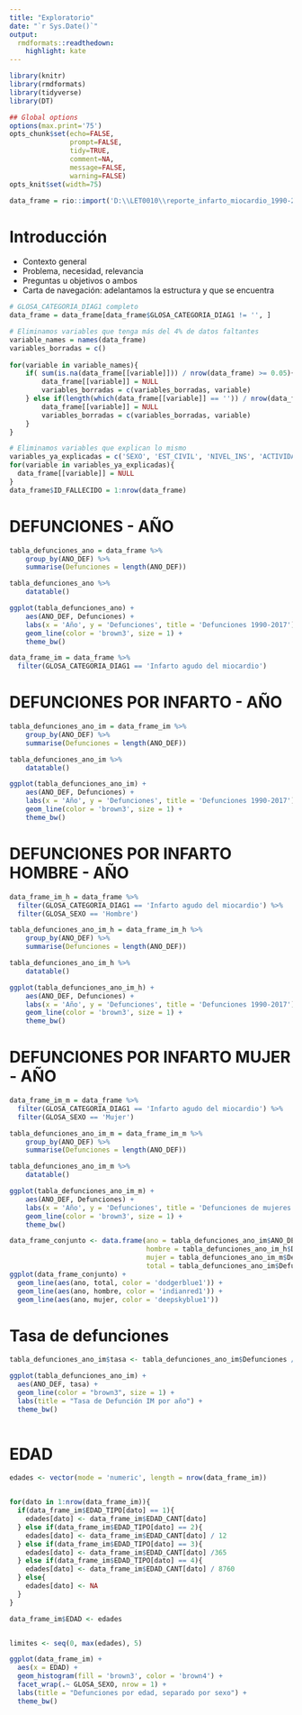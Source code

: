```yaml
---
title: "Exploratorio"
date: "`r Sys.Date()`"
output:
  rmdformats::readthedown:
    highlight: kate
---
```


```r
library(knitr)
library(rmdformats)
library(tidyverse)
library(DT)

## Global options
options(max.print='75')
opts_chunk$set(echo=FALSE,
               prompt=FALSE,
               tidy=TRUE,
               comment=NA,
               message=FALSE,
               warning=FALSE)
opts_knit$set(width=75)
```

```r
data_frame = rio::import('D:\\LET0010\\reporte_infarto_miocardio_1990-2017\\data_frame\\DEF_1990-2017.csv')
```

# Introducción

-   Contexto general
-   Problema, necesidad, relevancia
-   Preguntas u objetivos o ambos
-   Carta de navegación: adelantamos la estructura y que se encuentra

```r
# GLOSA_CATEGORIA_DIAG1 completo
data_frame = data_frame[data_frame$GLOSA_CATEGORIA_DIAG1 != '', ]

# Eliminamos variables que tenga más del 4% de datos faltantes
variable_names = names(data_frame)
variables_borradas = c()    
    
for(variable in variable_names){
    if( sum(is.na(data_frame[[variable]])) / nrow(data_frame) >= 0.05){
        data_frame[[variable]] = NULL
        variables_borradas = c(variables_borradas, variable)
    } else if(length(which(data_frame[[variable]] == '')) / nrow(data_frame) >= 0.05){
        data_frame[[variable]] = NULL
        variables_borradas = c(variables_borradas, variable)
    }
}

# Eliminamos variables que explican lo mismo
variables_ya_explicadas = c('SEXO', 'EST_CIVIL', 'NIVEL_INS', 'ACTIVIDAD', 'OCUPACION', 'CATEGORIA', 'LOCAL_DEF', 'REG_RES', 'SERV_RES', 'COMUNA', 'DIAG1', 'CODIGO_CATEGORIA_DIAG1', 'CODIGO_GRUPO_DIAG1', 'CAPITULO_DIAG1', 'AT_MEDICA', 'CAL_MEDICO')
for(variable in variables_ya_explicadas){
  data_frame[[variable]] = NULL
}
data_frame$ID_FALLECIDO = 1:nrow(data_frame)
```

# DEFUNCIONES - AÑO

```r
tabla_defunciones_ano = data_frame %>%
    group_by(ANO_DEF) %>%
    summarise(Defunciones = length(ANO_DEF))
```

```r
tabla_defunciones_ano %>%
    datatable()
```

```r
ggplot(tabla_defunciones_ano) +
    aes(ANO_DEF, Defunciones) +
    labs(x = 'Año', y = 'Defunciones', title = 'Defunciones 1990-2017') +
    geom_line(color = 'brown3', size = 1) +
    theme_bw()
```

```r
data_frame_im = data_frame %>%
  filter(GLOSA_CATEGORIA_DIAG1 == 'Infarto agudo del miocardio') 
```

# DEFUNCIONES POR INFARTO - AÑO

```r
tabla_defunciones_ano_im = data_frame_im %>%
    group_by(ANO_DEF) %>%
    summarise(Defunciones = length(ANO_DEF))
```

```r
tabla_defunciones_ano_im %>%
    datatable()
```

```r
ggplot(tabla_defunciones_ano_im) +
    aes(ANO_DEF, Defunciones) +
    labs(x = 'Año', y = 'Defunciones', title = 'Defunciones 1990-2017') +
    geom_line(color = 'brown3', size = 1) +
    theme_bw()
```

# DEFUNCIONES POR INFARTO HOMBRE - AÑO

```r
data_frame_im_h = data_frame %>%
  filter(GLOSA_CATEGORIA_DIAG1 == 'Infarto agudo del miocardio') %>%
  filter(GLOSA_SEXO == 'Hombre')
```

```r
tabla_defunciones_ano_im_h = data_frame_im_h %>%
    group_by(ANO_DEF) %>%
    summarise(Defunciones = length(ANO_DEF))
```

```r
tabla_defunciones_ano_im_h %>%
    datatable()
```

```r
ggplot(tabla_defunciones_ano_im_h) +
    aes(ANO_DEF, Defunciones) +
    labs(x = 'Año', y = 'Defunciones', title = 'Defunciones 1990-2017') +
    geom_line(color = 'brown3', size = 1) +
    theme_bw()
```

# DEFUNCIONES POR INFARTO MUJER - AÑO

```r
data_frame_im_m = data_frame %>%
  filter(GLOSA_CATEGORIA_DIAG1 == 'Infarto agudo del miocardio') %>%
  filter(GLOSA_SEXO == 'Mujer')
```

```r
tabla_defunciones_ano_im_m = data_frame_im_m %>%
    group_by(ANO_DEF) %>%
    summarise(Defunciones = length(ANO_DEF))
```

```r
tabla_defunciones_ano_im_m %>%
    datatable()
```

```r
ggplot(tabla_defunciones_ano_im_m) +
    aes(ANO_DEF, Defunciones) +
    labs(x = 'Año', y = 'Defunciones', title = 'Defunciones de mujeres 1990-2017') +
    geom_line(color = 'brown3', size = 1) +
    theme_bw()
```

```r
data_frame_conjunto <- data.frame(ano = tabla_defunciones_ano_im$ANO_DEF, 
                                  hombre = tabla_defunciones_ano_im_h$Defunciones,
                                  mujer = tabla_defunciones_ano_im_m$Defunciones,
                                  total = tabla_defunciones_ano_im$Defunciones)
ggplot(data_frame_conjunto) +
  geom_line(aes(ano, total, color = 'dodgerblue1')) +
  geom_line(aes(ano, hombre, color = 'indianred1')) +
  geom_line(aes(ano, mujer, color = 'deepskyblue1'))
```

# Tasa de defunciones

```r
tabla_defunciones_ano_im$tasa <- tabla_defunciones_ano_im$Defunciones / tabla_defunciones_ano$Defunciones * 100

ggplot(tabla_defunciones_ano_im) +
  aes(ANO_DEF, tasa) +
  geom_line(color = "brown3", size = 1) +
  labs(title = "Tasa de Defunción IM por año") +
  theme_bw()
  
```

# EDAD

```r
edades <- vector(mode = 'numeric', length = nrow(data_frame_im))


for(dato in 1:nrow(data_frame_im)){
  if(data_frame_im$EDAD_TIPO[dato] == 1){
    edades[dato] <- data_frame_im$EDAD_CANT[dato]
  } else if(data_frame_im$EDAD_TIPO[dato] == 2){
    edades[dato] <- data_frame_im$EDAD_CANT[dato] / 12
  } else if(data_frame_im$EDAD_TIPO[dato] == 3){
    edades[dato] <- data_frame_im$EDAD_CANT[dato] /365
  } else if(data_frame_im$EDAD_TIPO[dato] == 4){
    edades[dato] <- data_frame_im$EDAD_CANT[dato] / 8760
  } else{
    edades[dato] <- NA
  }
}

data_frame_im$EDAD <- edades


limites <- seq(0, max(edades), 5)

ggplot(data_frame_im) +
  aes(x = EDAD) +
  geom_histogram(fill = 'brown3', color = 'brown4') +
  facet_wrap(.~ GLOSA_SEXO, nrow = 1) +
  labs(title = "Defunciones por edad, separado por sexo") +
  theme_bw()

```
